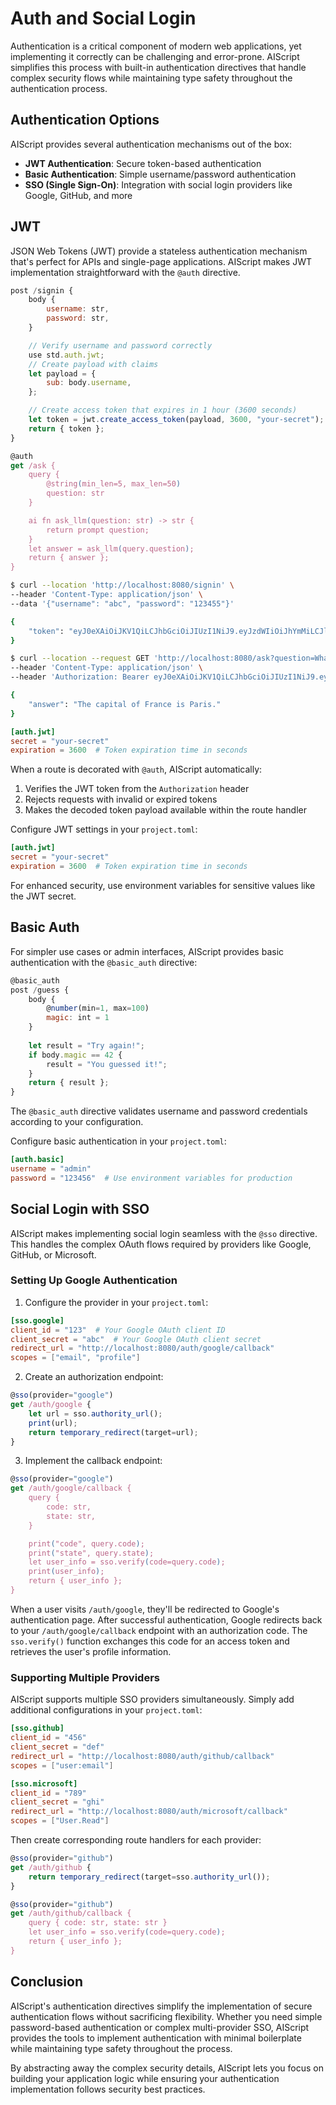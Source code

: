 
# Auth and Social Login

Authentication is a critical component of modern web applications, yet implementing it correctly can be challenging and error-prone. AIScript simplifies this process with built-in authentication directives that handle complex security flows while maintaining type safety throughout the authentication process.

## Authentication Options

AIScript provides several authentication mechanisms out of the box:

- **JWT Authentication**: Secure token-based authentication
- **Basic Authentication**: Simple username/password authentication
- **SSO (Single Sign-On)**: Integration with social login providers like Google, GitHub, and more

## JWT

JSON Web Tokens (JWT) provide a stateless authentication mechanism that's perfect for APIs and single-page applications. AIScript makes JWT implementation straightforward with the `@auth` directive.

<Tabs>
<Tab label="route.ai">

```js
post /signin {
    body {
        username: str,
        password: str,
    }

    // Verify username and password correctly
    use std.auth.jwt;
    // Create payload with claims
    let payload = {
        sub: body.username,
    };

    // Create access token that expires in 1 hour (3600 seconds)
    let token = jwt.create_access_token(payload, 3600, "your-secret");
    return { token };
}

@auth
get /ask {
    query {
        @string(min_len=5, max_len=50)
        question: str
    }

    ai fn ask_llm(question: str) -> str {
        return prompt question;
    }
    let answer = ask_llm(query.question);
    return { answer };
}
```

</Tab>
<Tab label="curl">

```bash
$ curl --location 'http://localhost:8080/signin' \
--header 'Content-Type: application/json' \
--data '{"username": "abc", "password": "123455"}'

{
    "token": "eyJ0eXAiOiJKV1QiLCJhbGciOiJIUzI1NiJ9.eyJzdWIiOiJhYmMiLCJleHAiOjE3NDEzMjA0NzUsIm5iZiI6MTc0MTMxNjg3NSwiaWF0IjoxNzQxMzE2ODc1fQ.542CSBvnWbmQZAO8Ba-IjxxsZ4U-JSTmSalJFN574SY"
}

$ curl --location --request GET 'http://localhost:8080/ask?question=What%20is%20the%20capital%20of%20China%3F' \
--header 'Content-Type: application/json' \
--header 'Authorization: Bearer eyJ0eXAiOiJKV1QiLCJhbGciOiJIUzI1NiJ9.eyJzdWIiOiJhYmMiLCJleHAiOjE3NDEzMjA0NzUsIm5iZiI6MTc0MTMxNjg3NSwiaWF0IjoxNzQxMzE2ODc1fQ.542CSBvnWbmQZAO8Ba-IjxxsZ4U-JSTmSalJFN574SY'

{
    "answer": "The capital of France is Paris."
}
```
</Tab>
<Tab label="project.toml">

```toml
[auth.jwt]
secret = "your-secret"
expiration = 3600  # Token expiration time in seconds
```

</Tab>
</Tabs>

When a route is decorated with `@auth`, AIScript automatically:

1. Verifies the JWT token from the `Authorization` header
2. Rejects requests with invalid or expired tokens
3. Makes the decoded token payload available within the route handler

Configure JWT settings in your `project.toml`:

```toml
[auth.jwt]
secret = "your-secret"
expiration = 3600  # Token expiration time in seconds
```

For enhanced security, use environment variables for sensitive values like the JWT secret.

## Basic Auth

For simpler use cases or admin interfaces, AIScript provides basic authentication with the `@basic_auth` directive:

```js
@basic_auth
post /guess {
    body {
        @number(min=1, max=100)
        magic: int = 1
    }
    
    let result = "Try again!";
    if body.magic == 42 {
        result = "You guessed it!";
    }
    return { result };
}
```

The `@basic_auth` directive validates username and password credentials according to your configuration.

Configure basic authentication in your `project.toml`:

```toml
[auth.basic]
username = "admin"
password = "123456"  # Use environment variables for production
```

## Social Login with SSO

AIScript makes implementing social login seamless with the `@sso` directive. This handles the complex OAuth flows required by providers like Google, GitHub, or Microsoft.

### Setting Up Google Authentication

1. Configure the provider in your `project.toml`:

```toml
[sso.google]
client_id = "123"  # Your Google OAuth client ID
client_secret = "abc"  # Your Google OAuth client secret
redirect_url = "http://localhost:8080/auth/google/callback"
scopes = ["email", "profile"]
```

2. Create an authorization endpoint:

```js
@sso(provider="google")
get /auth/google {
    let url = sso.authority_url();
    print(url);
    return temporary_redirect(target=url);
}
```

3. Implement the callback endpoint:

```js
@sso(provider="google")
get /auth/google/callback {
    query {
        code: str,
        state: str,
    }

    print("code", query.code);
    print("state", query.state);
    let user_info = sso.verify(code=query.code);
    print(user_info);
    return { user_info };
}
```

When a user visits `/auth/google`, they'll be redirected to Google's authentication page. After successful authentication, Google redirects back to your `/auth/google/callback` endpoint with an authorization code. The `sso.verify()` function exchanges this code for an access token and retrieves the user's profile information.

### Supporting Multiple Providers

AIScript supports multiple SSO providers simultaneously. Simply add additional configurations in your `project.toml`:

```toml
[sso.github]
client_id = "456"
client_secret = "def"
redirect_url = "http://localhost:8080/auth/github/callback"
scopes = ["user:email"]

[sso.microsoft]
client_id = "789"
client_secret = "ghi"
redirect_url = "http://localhost:8080/auth/microsoft/callback"
scopes = ["User.Read"]
```

Then create corresponding route handlers for each provider:

```js
@sso(provider="github")
get /auth/github {
    return temporary_redirect(target=sso.authority_url());
}

@sso(provider="github")
get /auth/github/callback {
    query { code: str, state: str }
    let user_info = sso.verify(code=query.code);
    return { user_info };
}
```

## Conclusion

AIScript's authentication directives simplify the implementation of secure authentication flows without sacrificing flexibility. Whether you need simple password-based authentication or complex multi-provider SSO, AIScript provides the tools to implement authentication with minimal boilerplate while maintaining type safety throughout the process.

By abstracting away the complex security details, AIScript lets you focus on building your application logic while ensuring your authentication implementation follows security best practices.

